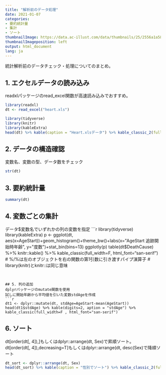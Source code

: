 ```yaml
---
title: "解析前のデータ処理"
date: 2021-01-07
categories:
- 要約統計量
- 集計
- ソート
thumbnailImage: https://data.ac-illust.com/data/thumbnails/25/2556a1a58cc0f65945561861eae8c2b0_w.jpeg
thumbnailImageposition: left
output: html_document
lang: ja
---
```


統計解析前のデータチェック・処理についてのまとめ。　


## 1. エクセルデータの読み込み
readxlパッケージのread_excel関数が高速読み込みでおすすめ。
```r
library(readxl)
dt <- read_excel("heart.xls")
```

```r
library(tidyverse)
library(knitr)
library(kableExtra)
head(dt) %>% kable(caption = "Heart.xlsデータ") %>% kable_classic_2(full_width=F, html_font="san-serif", font_size=10)
```


## 2. データの構造確認
変数名、変数の型、データ数をチェック
```r
str(dt)
```

## 3. 要約統計量
```r
summary(dt)
```


## 4. 変数ごとの集計
データ$変数名でいずれかの列の変数を指定
```r
library(tidyverse)
library(kableExtra)
p <- ggplot(dt, aes(x=AgeStart))+geom_histogram()+theme_bw()+labs(x="AgeStart 追跡開始時年齢", y="度数")+stat_bin(bins=13)
ggplotly(p)
table(dt$DeathCause) %>% knitr::kable() %>% kable_classic(full_width=F, html_font="san-serif")　
# %/%は左のオブジェクトを右の関数の第1引数に引き渡すパイプ演算子
# library(knitr)とknitr::は同じ意味
```


## 5. 列の追加
dplyrパッケージのmutate関数を使用    
試しに開始年齢から平均値を引いた変数stdAgeを作成
```r
dt1 <- dplyr::mutate(dt, stdAge=AgeStart-mean(AgeStart))
head(dt1$stdAge) %>% kable(digits=2, aption = "stdAge") %>% kable_classic(full_width=F , html_font="san-serif")
```

## 6. ソート
dt[order(dt[, 4]),]もしくはdplyr::arrange(dt, Sex)で昇順ソート。    
dt[order(dt[, 4]),decreasing=T]もしくはdplyr::arrange(dt, desc(Sex)で降順ソート
```r
dt_sort <- dplyr::arrange(dt, Sex)
head(dt_sort) %>% kable(caption = "性別でソート") %>% kable_classic_2(full_width=F, html_font="san-serif", font_size=10)
```

